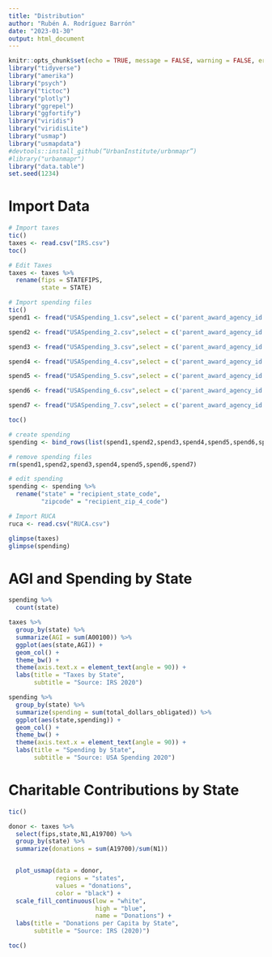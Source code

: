 ```yaml
---
title: "Distribution"
author: "Rubén A. Rodríguez Barrón"
date: "2023-01-30"
output: html_document
---
```


```r
knitr::opts_chunk$set(echo = TRUE, message = FALSE, warning = FALSE, error = FALSE)
library("tidyverse")
library("amerika")
library("psych")
library("tictoc")
library("plotly")
library("ggrepel")
library("ggfortify")
library("viridis")
library("viridisLite")
library("usmap")
library("usmapdata")
#devtools::install_github(“UrbanInstitute/urbnmapr”)
#library("urbanmapr")
library("data.table")
set.seed(1234)
```

# Import Data
```r
# Import taxes
tic()
taxes <- read.csv("IRS.csv")
toc()

# Edit Taxes
taxes <- taxes %>% 
  rename(fips = STATEFIPS, 
         state = STATE)
```



```r
# Import spending files
tic()
spend1 <- fread("USASpending_1.csv",select = c('parent_award_agency_id','parent_award_agency_name','total_dollars_obligated','awarding_agency_code','awarding_agency_name','awarding_sub_agency_code','awarding_sub_agency_name','awarding_office_code','awarding_office_name','funding_agency_code','funding_agency_name','recipient_country_name','recipient_address_line_1','recipient_address_line_2','recipient_city_name','recipient_county_name','recipient_state_code','recipient_state_name','recipient_zip_4_code','recipient_congressional_district'))

spend2 <- fread("USASpending_2.csv",select = c('parent_award_agency_id','parent_award_agency_name','total_dollars_obligated','awarding_agency_code','awarding_agency_name','awarding_sub_agency_code','awarding_sub_agency_name','awarding_office_code','awarding_office_name','funding_agency_code','funding_agency_name','recipient_country_name','recipient_address_line_1','recipient_address_line_2','recipient_city_name','recipient_county_name','recipient_state_code','recipient_state_name','recipient_zip_4_code','recipient_congressional_district'))

spend3 <- fread("USASpending_3.csv",select = c('parent_award_agency_id','parent_award_agency_name','total_dollars_obligated','awarding_agency_code','awarding_agency_name','awarding_sub_agency_code','awarding_sub_agency_name','awarding_office_code','awarding_office_name','funding_agency_code','funding_agency_name','recipient_country_name','recipient_address_line_1','recipient_address_line_2','recipient_city_name','recipient_county_name','recipient_state_code','recipient_state_name','recipient_zip_4_code','recipient_congressional_district'))

spend4 <- fread("USASpending_4.csv",select = c('parent_award_agency_id','parent_award_agency_name','total_dollars_obligated','awarding_agency_code','awarding_agency_name','awarding_sub_agency_code','awarding_sub_agency_name','awarding_office_code','awarding_office_name','funding_agency_code','funding_agency_name','recipient_country_name','recipient_address_line_1','recipient_address_line_2','recipient_city_name','recipient_county_name','recipient_state_code','recipient_state_name','recipient_zip_4_code','recipient_congressional_district'))

spend5 <- fread("USASpending_5.csv",select = c('parent_award_agency_id','parent_award_agency_name','total_dollars_obligated','awarding_agency_code','awarding_agency_name','awarding_sub_agency_code','awarding_sub_agency_name','awarding_office_code','awarding_office_name','funding_agency_code','funding_agency_name','recipient_country_name','recipient_address_line_1','recipient_address_line_2','recipient_city_name','recipient_county_name','recipient_state_code','recipient_state_name','recipient_zip_4_code','recipient_congressional_district'))

spend6 <- fread("USASpending_6.csv",select = c('parent_award_agency_id','parent_award_agency_name','total_dollars_obligated','awarding_agency_code','awarding_agency_name','awarding_sub_agency_code','awarding_sub_agency_name','awarding_office_code','awarding_office_name','funding_agency_code','funding_agency_name','recipient_country_name','recipient_address_line_1','recipient_address_line_2','recipient_city_name','recipient_county_name','recipient_state_code','recipient_state_name','recipient_zip_4_code','recipient_congressional_district'))

spend7 <- fread("USASpending_7.csv",select = c('parent_award_agency_id','parent_award_agency_name','total_dollars_obligated','awarding_agency_code','awarding_agency_name','awarding_sub_agency_code','awarding_sub_agency_name','awarding_office_code','awarding_office_name','funding_agency_code','funding_agency_name','recipient_country_name','recipient_address_line_1','recipient_address_line_2','recipient_city_name','recipient_county_name','recipient_state_code','recipient_state_name','recipient_zip_4_code','recipient_congressional_district'))

toc()

# create spending
spending <- bind_rows(list(spend1,spend2,spend3,spend4,spend5,spend6,spend7))

# remove spending files
rm(spend1,spend2,spend3,spend4,spend5,spend6,spend7)

# edit spending
spending <- spending %>% 
  rename("state" = "recipient_state_code",
         "zipcode" = "recipient_zip_4_code")

```

```r
# Import RUCA
ruca <- read.csv("RUCA.csv")
```


```r
glimpse(taxes)
glimpse(spending)
```

# AGI and Spending by State

```r
spending %>% 
  count(state)
```


```r
taxes %>% 
  group_by(state) %>% 
  summarize(AGI = sum(A00100)) %>% 
  ggplot(aes(state,AGI)) +
  geom_col() +
  theme_bw() +
  theme(axis.text.x = element_text(angle = 90)) +
  labs(title = "Taxes by State",
       subtitle = "Source: IRS 2020")

spending %>% 
  group_by(state) %>% 
  summarize(spending = sum(total_dollars_obligated)) %>% 
  ggplot(aes(state,spending)) +
  geom_col() +
  theme_bw() +
  theme(axis.text.x = element_text(angle = 90)) +
  labs(title = "Spending by State",
       subtitle = "Source: USA Spending 2020")
```


# Charitable Contributions by State

```r
tic()

donor <- taxes %>% 
  select(fips,state,N1,A19700) %>% 
  group_by(state) %>% 
  summarize(donations = sum(A19700)/sum(N1))


  plot_usmap(data = donor,
             regions = "states",
             values = "donations",
             color = "black") + 
  scale_fill_continuous(low = "white",
                        high = "blue",
                        name = "Donations") +
  labs(title = "Donations per Capita by State",
       subtitle = "Source: IRS (2020)")

toc()
```

